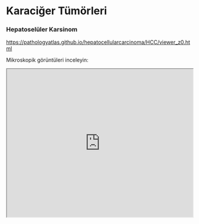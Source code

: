 # Karaciğer Tümörleri

### Hepatoselüler Karsinom

<https://pathologyatlas.github.io/hepatocellularcarcinoma/HCC/viewer_z0.html>

Mikroskopik görüntüleri inceleyin:

<iframe src="https://pathologyatlas.github.io/hepatocellularcarcinoma/HCC/viewer_z0.html" style="height:400px;width:100%;">

</iframe>

